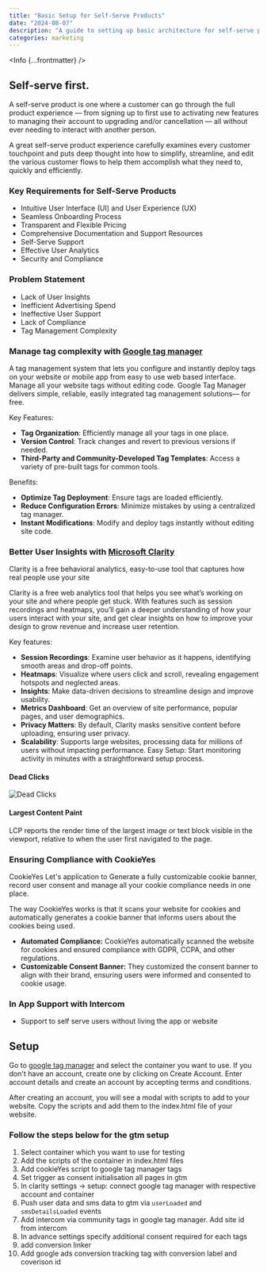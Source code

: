 ```yaml
---
title: "Basic Setup for Self-Serve Products"
date: "2024-08-07"
description: "A guide to setting up basic architecture for self-serve products"
categories: marketing
---
```



<Info {...frontmatter} />


## Self-serve first.

A self-serve product is one where a customer can go through the full product experience — from signing up to first use to activating new features to managing their account to upgrading and/or cancellation — all without ever needing to interact with another person.


A great self-serve product experience carefully examines every customer touchpoint and puts deep thought into how to simplify, streamline, and edit the various customer flows to help them accomplish what they need to, quickly and efficiently.

### Key Requirements for Self-Serve Products

- Intuitive User Interface (UI) and User Experience (UX)
- Seamless Onboarding Process
- Transparent and Flexible Pricing
- Comprehensive Documentation and Support Resources
- Self-Serve Support
- Effective User Analytics
- Security and Compliance

### Problem Statement

- Lack of User Insights
- Inefficient Advertising Spend
- Ineffective User Support
- Lack of Compliance
- Tag Management Complexity

### Manage tag complexity with [Google tag manager](https://marketingplatform.google.com/about/tag-manager/)


A tag management system that lets you configure and instantly deploy tags on your website or mobile app from easy to use web based interface. 
Manage all your website tags without editing code. Google Tag Manager delivers simple, reliable, easily integrated tag management solutions— for free.

Key Features:

- **Tag Organization**: Efficiently manage all your tags in one place.
- **Version Control**: Track changes and revert to previous versions if needed.
- **Third-Party and Community-Developed Tag Templates**: Access a variety of pre-built tags for common tools.

Benefits:

- **Optimize Tag Deployment**: Ensure tags are loaded efficiently.
- **Reduce Configuration Errors**: Minimize mistakes by using a centralized tag manager.
- **Instant Modifications**: Modify and deploy tags instantly without editing site code.

### Better User Insights with [Microsoft Clarity](https://clarity.microsoft.com/)

Clarity is a free behavioral analytics, easy-to-use tool that captures how real people use your site

Clarity is a free web analytics tool that helps you see what’s working on your site and where people get stuck. With features such as session recordings and heatmaps, you’ll gain a deeper understanding of how your users interact with your site, and get clear insights on how to improve your design to grow revenue and increase user retention.

Key features:
- **Session Recordings**: Examine user behavior as it happens, identifying smooth areas and drop-off points.
- **Heatmaps**: Visualize where users click and scroll, revealing engagement hotspots and neglected areas.
- **Insights**: Make data-driven decisions to streamline design and improve usability.
- **Metrics Dashboard**: Get an overview of site performance, popular pages, and user demographics.
- **Privacy Matters**: By default, Clarity masks sensitive content before uploading, ensuring user privacy.
- **Scalability**: Supports large websites, processing data for millions of users without impacting performance.
Easy Setup: Start monitoring activity in minutes with a straightforward setup process.

#### Dead Clicks


<img src={DeadClicks} alt="Dead Clicks" />

#### Largest Content Paint

LCP reports the render time of the largest image or text block visible in the viewport, relative to when the user first navigated to the page.

### Ensuring Compliance with CookieYes

CookieYes Let's application to Generate a fully customizable cookie banner, record user consent and manage all your cookie compliance needs in one place.

The way CookieYes works is that it scans your website for cookies and automatically generates a cookie banner that informs users about the cookies being used.


- **Automated Compliance:** CookieYes automatically scanned the website for cookies and ensured compliance with GDPR, CCPA, and other regulations.
- **Customizable Consent Banner:** They customized the consent banner to align with their brand, ensuring users were informed and consented to cookie usage.

### In App Support with Intercom
- Support to self serve users without living the app or website


## Setup

Go to [google tag manager](https://tagmanager.google.com/#/home) and select the container you want to use. If you don't have an account, create one by clicking on Create Account.
Enter account details and create an account by accepting terms and conditions.

After creating an account, you will see a modal with scripts to add to your website. Copy the scripts and add them to the index.html file of your website.

### Follow the steps below for the gtm setup

1. Select container which you want to use for testing
2. Add the scripts of the container in index.html files
3. Add cookieYes script to google tag manager tags
4. Set trigger as consent initialisation all pages in gtm
5. In clarity settings -> setup: connect google tag manager with respective account and container
6. Push user data and sms data to gtm via `userLoaded` and `smsDetailsLoaded` events
7. Add intercom via community tags in google tag manager. Add site id from intercom
8. In advance settings specify additional consent required for each tags
9. add conversion linker
10. Add google ads conversion tracking tag with conversion label and coverison id
